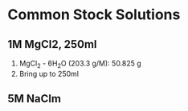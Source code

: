 # Common Stock Solutions {-}

## 1M MgCl2, 250ml {-}

1. MgCl~2~ - 6H~2~O (203.3 g/M): 50.825 g
1. Bring up to 250ml 

## 5M NaClm {-}